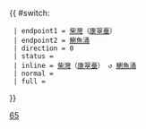 {{ #switch: {{{format|}}}
  | endpoint1 = [[柴灣]]（[[康翠臺]]）
  | endpoint2 = [[鰂魚涌]]
  | direction = 0
  | status = {{HK Bus Status|NoH}}
  | inline = [[柴灣]]（[[康翠臺]]） ↺ [[鰂魚涌]]
  | normal =
  | full =
}}<noinclude>[[Category:港島專線小巴路線模板|65]]</noinclude>